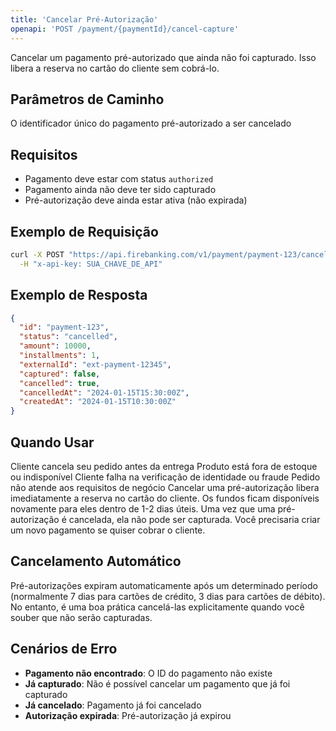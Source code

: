 ```yaml
---
title: 'Cancelar Pré-Autorização'
openapi: 'POST /payment/{paymentId}/cancel-capture'
---
```


Cancelar um pagamento pré-autorizado que ainda não foi capturado. Isso libera a reserva no cartão do cliente sem cobrá-lo.

## Parâmetros de Caminho

<ParamField path="paymentId" type="string" required>
  O identificador único do pagamento pré-autorizado a ser cancelado
</ParamField>

## Requisitos

- Pagamento deve estar com status `authorized`
- Pagamento ainda não deve ter sido capturado
- Pré-autorização deve ainda estar ativa (não expirada)

## Exemplo de Requisição

```bash cURL
curl -X POST "https://api.firebanking.com/v1/payment/payment-123/cancel-capture" \
  -H "x-api-key: SUA_CHAVE_DE_API"
```

## Exemplo de Resposta

```json Resposta
{
  "id": "payment-123",
  "status": "cancelled",
  "amount": 10000,
  "installments": 1,
  "externalId": "ext-payment-12345",
  "captured": false,
  "cancelled": true,
  "cancelledAt": "2024-01-15T15:30:00Z",
  "createdAt": "2024-01-15T10:30:00Z"
}
```

## Quando Usar

<CardGroup cols={2}>
  <Card title="Cancelamento de Pedido" icon="xmark">
    Cliente cancela seu pedido antes da entrega
  </Card>
  <Card title="Problemas de Estoque" icon="box">
    Produto está fora de estoque ou indisponível
  </Card>
  <Card title="Verificação Falhada" icon="shield-exclamation">
    Cliente falha na verificação de identidade ou fraude
  </Card>
  <Card title="Regras de Negócio" icon="rules">
    Pedido não atende aos requisitos de negócio
  </Card>
</CardGroup>

<Info>
  Cancelar uma pré-autorização libera imediatamente a reserva no cartão do cliente. Os fundos ficam disponíveis novamente para eles dentro de 1-2 dias úteis.
</Info>

<Warning>
  Uma vez que uma pré-autorização é cancelada, ela não pode ser capturada. Você precisaria criar um novo pagamento se quiser cobrar o cliente.
</Warning>

## Cancelamento Automático

Pré-autorizações expiram automaticamente após um determinado período (normalmente 7 dias para cartões de crédito, 3 dias para cartões de débito). No entanto, é uma boa prática cancelá-las explicitamente quando você souber que não serão capturadas.

## Cenários de Erro

- **Pagamento não encontrado**: O ID do pagamento não existe
- **Já capturado**: Não é possível cancelar um pagamento que já foi capturado
- **Já cancelado**: Pagamento já foi cancelado
- **Autorização expirada**: Pré-autorização já expirou
